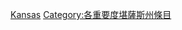{{Emptycat}}
{{Articles by Importance|topic=堪薩斯州|project=堪薩斯州|format=toc}}

[[Category:極高重要度条目|Kansas]]
[[Category:各重要度堪薩斯州條目‎|Category:各重要度堪薩斯州條目‎]]